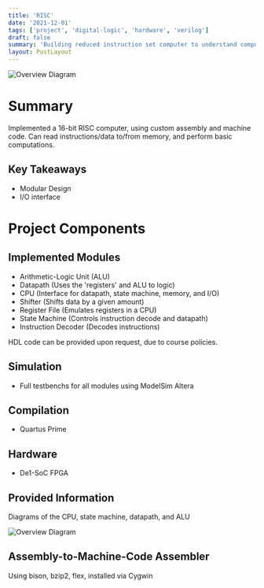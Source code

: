 ```yaml
---
title: 'RISC'
date: '2021-12-01'
tags: ['project', 'digital-logic', 'hardware', 'verilog']
draft: false
summary: 'Building reduced instruction set computer to understand computation and logic'
layout: PostLayout
---
```


![Overview Diagram](/static/images/reduced-instruction-set-computer1.png)

# Summary

Implemented a 16-bit RISC computer, using custom assembly and machine code. Can read instructions/data to/from memory, and perform basic computations.

## Key Takeaways

- Modular Design
- I/O interface

# Project Components

## Implemented Modules

- Arithmetic-Logic Unit (ALU)
- Datapath (Uses the 'registers' and ALU to logic)
- CPU (Interface for datapath, state machine, memory, and I/O)
- Shifter (Shifts data by a given amount)
- Register File (Emulates registers in a CPU)
- State Machine (Controls instruction decode and datapath)
- Instruction Decoder (Decodes instructions)

HDL code can be provided upon request, due to course policies.

## Simulation

- Full testbenchs for all modules using ModelSim Altera

## Compilation

- Quartus Prime

## Hardware

- De1-SoC FPGA

## Provided Information

Diagrams of the CPU, state machine, datapath, and ALU

![Overview Diagram](/static/images/reduced-instruction-set-computer1.png)

## Assembly-to-Machine-Code Assembler

Using bison, bzip2, flex, installed via Cygwin
